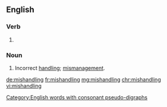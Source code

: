 ==English==

===Verb===
{{head|en|present participle}}

# {{present participle of|mishandle|lang=en|nocat=1}}

===Noun===
{{en-noun|~}}

# Incorrect [[handling]]; [[mismanagement]].

[[Category:English words with consonant pseudo-digraphs]]

[[de:mishandling]]
[[fr:mishandling]]
[[mg:mishandling]]
[[chr:mishandling]]
[[vi:mishandling]]